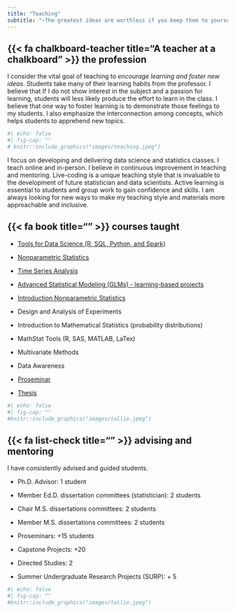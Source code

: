 ```yaml
---
title: "Teaching"
subtitle: "~The greatest ideas are worthless if you keep them to yourself~"
---
```


## {{< fa chalkboard-teacher title="A teacher at a chalkboard" >}} the profession

I consider the vital goal of teaching to *encourage learning and foster new ideas*. Students take many of their learning habits from the professor. I believe that If I do not show interest in the subject and a passion for learning, students will less likely produce the effort to learn in the class. I believe that one way to foster learning is to demonstrate those feelings to my students. I also emphasize the interconnection among concepts, which helps students to apprehend new topics.

::: column-margin
```r
#| echo: false
#| fig-cap: ""
# knitr::include_graphics("images/teaching.jpeg")
```
:::

I focus on developing and delivering data science and statistics classes. I teach online and in-person. I believe in continuous improvement in teaching and mentoring. Live-coding is a unique teaching style that is invaluable to the development of future statistician and data scientists. Active learning is essential to students and group work to gain confidence and skills. I am always looking for new ways to make my teaching style and materials more approachable and inclusive.

## {{< fa book title="" >}} courses taught

-   [Tools for Data Science (R, SQL, Python, and Spark)](https://pages.uwf.edu/acohen/TFDS/)

-   [Nonparametric Statistics](https://acohenstat.github.io/STA6507)

-   [Time Series Analysis](https://acohenstat.github.io/STA6856)

-   [Advanced Statistical Modeling (GLMs) - learning-based projects](https://acohenstat.github.io/STA6257)

-   [Introduction Nonparametric Statistics](https://acohenstat.github.io/STA4051/SlidesSTA4051.html#/title-slide)

-   Design and Analysis of Experiments

-   Introduction to Mathematical Statistics (probability distributions)

-   MathStat Tools (R, SAS, MATLAB, LaTex)

-   Multivariate Methods

-   Data Awareness

-   [Proseminar](https://uwf.edu/hmcse/departments/mathematics-and-statistics/student-resources/proseminar/)

-   [Thesis](data/Thesis_Instructions.pdf)

::: column-margin
```r
#| echo: false
#| fig-cap: ""
#knitr::include_graphics("images/tallie.jpeg")
```
:::

## {{< fa list-check title="" >}} advising and mentoring

I have consistently advised and guided students.

-   Ph.D. Advisor: 1 student

-   Member Ed.D. dissertation committees (statistician): 2 students

-   Chair M.S. dissertations committees: 2 students

-   Member M.S. dissertations committees: 2 students

-   Proseminars: +15 students

-   Capstone Projects: +20

-   Directed Studies: 2

-   Summer Undergraduate Research Projects (SURP): + 5

::: column-margin
```r
#| echo: false
#| fig-cap: ""
#knitr::include_graphics("images/tallie.jpeg")
```
:::

## 
